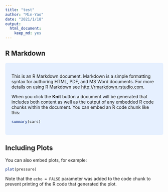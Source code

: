 ```yaml
---
title: "test"
author: "Min-Yao"
date: "2021/1/18"
output: 
  html_document: 
    keep_md: yes
---
```



## R Markdown

<style>
div.blue { background-color:#e6f0ff; border-radius: 5px; padding: 20px;}
</style>

<div class = "blue">

This is an R Markdown document. Markdown is a simple formatting syntax for authoring HTML, PDF, and MS Word documents. For more details on using R Markdown see <http://rmarkdown.rstudio.com>.

When you click the **Knit** button a document will be generated that includes both content as well as the output of any embedded R code chunks within the document. You can embed an R code chunk like this:

```r
summary(cars)
```

</div>


## Including Plots

You can also embed plots, for example:

```r
plot(pressure)
```

Note that the `echo = FALSE` parameter was added to the code chunk to prevent printing of the R code that generated the plot.
